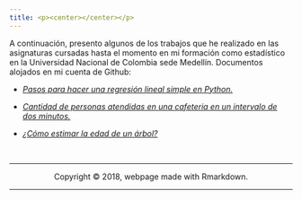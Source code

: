 ```yaml
---
title: <p><center></center></p>
---
```



A continuación, presento algunos de los trabajos que he realizado en las asignaturas cursadas hasta el momento en mi formación como estadístico en la Universidad Nacional de Colombia sede Medellín. Documentos alojados en mi cuenta de Github:

+ [*Pasos para hacer una regresión lineal simple en Python.*](https://github.com/yuasaavedraco/yuasaavedraco.github.io/blob/master/Docs/Regresi%C3%B3n%20Lineal%20Simple%20en%20Python.ipynb)

+ [*Cantidad de personas atendidas en una cafeteria en un intervalo de dos minutos.*](https://github.com/yuasaavedraco/yuasaavedraco.github.io/blob/master/Docs/Cantidad%20de%20personas%20atendidas%20en%20un%20intervalo%20de%20dos%20minutos.pdf)

+ [*¿Cómo estimar la edad de un árbol?*](https://github.com/yuasaavedraco/yuasaavedraco.github.io/blob/master/Docs/Cómo%20estimar%20la%20altura%20de%20un%20árbol.pdf)


<br>
<hr>
<p><center>Copyright &copy; 2018, webpage made with Rmarkdown.</center></p>
<hr>